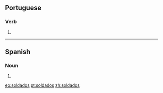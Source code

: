 ==Portuguese==

===Verb===
{{pt-pp|soldad|soldar}}

# {{pt-verb form of|[[soldar]]|ar|past participle|masculine|plural}}

----

==Spanish==

===Noun===
{{head|es|noun form|g=m|g2=p}}

# {{plural of|[[soldado]]|lang=es|nocat=1}}

[[eo:soldados]]
[[pt:soldados]]
[[zh:soldados]]
